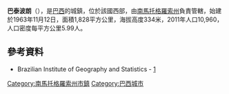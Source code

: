 {{coord|22|17|42|S|53|16|15|W|scale:30000|display=title}}

'''巴泰波朗'''（{{lang-pt|Batayporã}}），是[[巴西|巴西]]的城鎮，位於該國西部，由[[南馬托格羅索州|南馬托格羅索州]]負責管轄，始建於1963年11月12日，面積1,828平方公里，海拔高度334米，2011年人口10,960，人口密度每平方公里5.99人。

==參考資料==
* Brazilian Institute of Geography and Statistics - [https://web.archive.org/web/20070109005631/http://www.ibge.gov.br/cidadesat/default.php]

{{Brazil-geo-stub}}
{{南馬托格羅索州市鎮}}
[[Category:南馬托格羅索州市鎮|Category:南馬托格羅索州市鎮]]
[[Category:巴西城市|Category:巴西城市]]
